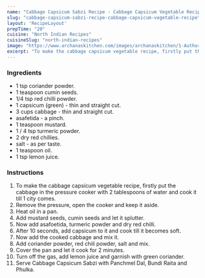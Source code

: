 ---
name: "Cabbage Capsicum Sabzi Recipe - Cabbage Capsicum Vegetable Recipe"
slug: "cabbage-capsicum-sabzi-recipe-cabbage-capsicum-vegetable-recipe"
layout: 'RecipeLayout'
prepTime: "20"
cuisine: "North Indian Recipes"
cuisineSlug: "north-indian-recipes"
image: "https://www.archanaskitchen.com/images/archanaskitchen/1-Author/swathynandhini/CABBAGE_CAPSICUM_SABZI__NO_ONION_NO_GARLIC_SABZI_1600.jpg"
excerpt: "To make the cabbage capsicum vegetable recipe, firstly put the cabbage in the pressure cooker with 2 tablespoons of water and cook it till 1 city comes"
---

### Ingredients

-  1 tsp coriander powder.
-  1 teaspoon cumin seeds.
-  1/4 tsp red chilli powder.
-  1 capsicum (green) - thin and straight cut.
- 3 cups cabbage - thin and straight cut.
-  asafetida - a pinch.
-  1 teaspoon mustard.
-  1 / 4 tsp turmeric powder.
-  2 dry red chillies.
-  salt - as per taste.
-  1 teaspoon oil.
-  1 tsp lemon juice.

### Instructions

1. To make the cabbage capsicum vegetable recipe, firstly put the cabbage in the pressure cooker with 2 tablespoons of water and cook it till 1 city comes.
1. Remove the pressure, open the cooker and keep it aside.
1. Heat oil in a pan.
1. Add mustard seeds, cumin seeds and let it splutter.
1. Now add asafoetida, turmeric powder and dry red chilli.
1. After 10 seconds, add capsicum to it and cook till it becomes soft.
1. Now add the cooked cabbage and mix it.
1. Add coriander powder, red chili powder, salt and mix.
1. Cover the pan and let it cook for 2 minutes.
1. Turn off the gas, add lemon juice and garnish with green coriander.
1. Serve Cabbage Capsicum Sabzi with Panchmel Dal, Bundi Raita and Phulka.

